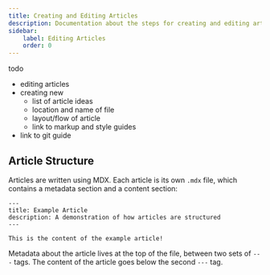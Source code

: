 ```yaml
---
title: Creating and Editing Articles
description: Documentation about the steps for creating and editing articles
sidebar:
    label: Editing Articles
    order: 0
---
```

todo

- editing articles
- creating new
    - list of article ideas
    - location and name of file
    - layout/flow of article
    - link to markup and style guides
- link to git guide

## Article Structure

Articles are written using MDX. Each article is its own `.mdx` file, which contains a metadata section and a content section:

```mdx title="src/content/docs/example.mdx"
---
title: Example Article
description: A demonstration of how articles are structured
---

This is the content of the example article!
```

Metadata about the article lives at the top of the file, between two sets of `---` tags. The content of the article goes below the second `---` tag.